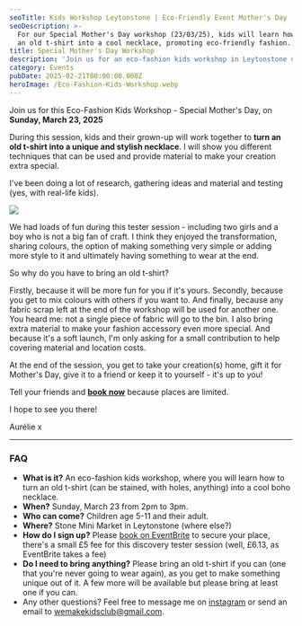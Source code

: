 ```yaml
---
seoTitle: Kids Workshop Leytonstone | Eco-Friendly Event Mother's Day
seoDescription: >-
  For our Special Mother's Day workshop (23/03/25), kids will learn how to turn
  an old t-shirt into a cool necklace, promoting eco-friendly fashion. Book now!
title: Special Mother's Day Workshop
description: 'Join us for an eco-fashion kids workshop in Leytonstone on March 23, 2025.'
category: Events
pubDate: 2025-02-21T00:00:00.000Z
heroImage: /Eco-Fashion-Kids-Workshop.webp
---
```


Join us for this Eco-Fashion Kids Workshop - Special Mother's Day, on **Sunday, March 23, 2025**

<ButtonComponent url="https://www.eventbrite.com/e/eco-fashion-kids-workshop-special-mothers-day-tickets-1253822740569?aff=oddtdtcreator" label="Book Now" />

During this session, kids and their grown-up will work together to **turn an old t-shirt into a unique and stylish necklace**. I will show you different techniques that can be used and provide material to make your creation extra special.

I've been doing a lot of research, gathering ideas and material and testing (yes, with real-life kids).

![](/Eco-FashionKidsWorkshop.webp)

We had loads of fun during this tester session - including two girls and a boy who is not a big fan of craft. I think they enjoyed the transformation, sharing colours, the option of making something very simple or adding more style to it and ultimately having something to wear at the end.

So why do you have to bring an old t-shirt?

Firstly, because it will be more fun for you if it's yours. Secondly, because you get to mix colours with others if you want to. And finally, because any fabric scrap left at the end of the workshop will be used for another one. You heard me: not a single piece of fabric will go to the bin. I also bring extra material to make your fashion accessory even more special. And because it's a soft launch, I'm only asking for a small contribution to help covering material and location costs.

At the end of the session, you get to take your creation(s) home, gift it for Mother's Day, give it to a friend or keep it to yourself - it's up to you!

Tell your friends and **[book now](https://www.eventbrite.com/e/eco-fashion-kids-workshop-special-mothers-day-tickets-1253822740569?aff=oddtdtcreator)** because places are limited.

I hope to see you there!

Aurélie x

***

### FAQ

* **What is it?** An eco-fashion kids workshop, where you will learn how to turn an old t-shirt (can be stained, with holes, anything) into a cool boho necklace.
* **When?** Sunday, March 23 from 2pm to 3pm.
* **Who can come?** Children age 5-11 and their adult.
* **Where?** Stone Mini Market in Leytonstone (where else?)
* **How do I sign up?** Please [book on EventBrite](https://www.eventbrite.com/e/eco-fashion-kids-workshop-special-mothers-day-tickets-1253822740569?aff=oddtdtcreator) to secure your place, there's a small £5 fee for this discovery tester session (well, £6.13, as EventBrite takes a fee)
* **Do I need to bring anything?** Please bring an old t-shirt if you can (one that you're never going to wear again), as you get to make something unique out of it. A few more will be available but please bring at least one if you can.
* Any other questions? Feel free to message me on [instagram](https://www.instagram.com/wemakekidsclub/) or send an email to [wemakekidsclub@gmail.com](mailto\:wemakekidsclub@gmail.com).
